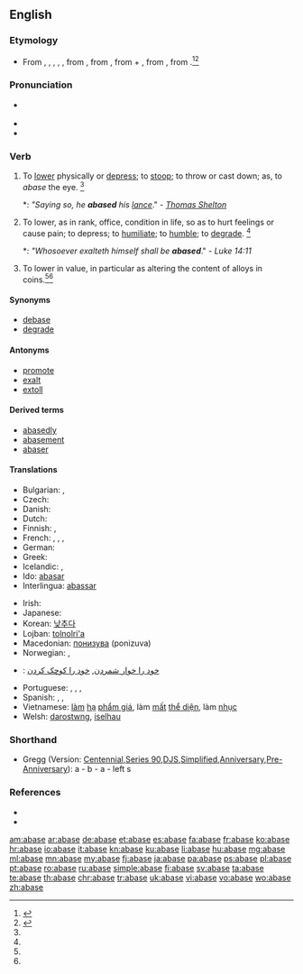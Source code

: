 ==English==

===Etymology===
* From {{etyl|enm|en}} {{term|abaisse|lang=enm}}, {{term|abesse|lang=enm}}, {{term|abessen|lang=enm}}, {{term|abaishen|lang=enm}}, {{term|abassen|lang=enm}}, from {{etyl|frm|en}} {{term|abaisser|lang=frm}}, from {{etyl|fro|en}} {{term|abaissier||bring low|lang=fro}}, from {{etyl|fro|en}} {{term|a-|lang=fro}} + {{term|baissier||to lower}}, from {{etyl|VL.|en}} {{term|abbassiare|abbassiāre|to lower|lang=la}}, from {{etyl|ML.|en}} {{term|bassus||short of stature, low, humble}}.<ref>{{reference-book | last = Dobbie | first = Elliott K. | coauthors = Dunmore, C. William, et al. | editor = Barnhart, Robert K.| title = Chambers Dictionary of Etymology | origyear = 1998 | year = 2004 | publisher = Chambers Harrap Publishers Ltd | location = Edinburgh, Scotland | isbn =0550142304 | pages = 2}}</ref><ref name=SOED>{{reference-book | last =| first = | authorlink =  | coauthors =  | editor =Brown, Lesley  | others =  | title = The Shorter Oxford English Dictionary | origdate =  | origyear = 1933| origmonth =  | url =  | format =  | accessdate =  | accessyear =  | accessmonth =  | edition = 5th | date =  | year =2003| month =  | publisher =Oxford University Press  | location =Oxford, UK | language =  | id =  | doi = | isbn =978-0-19-860575-7 | lccn = | ol = | pages =2| chapter =  | chapterurl =  | quote =}}</ref>

===Pronunciation===
* {{a|UK}} {{IPA|/ə.ˈbeɪs/}}
* {{audio|en-us-abase.ogg|Audio (US)}}
* {{rhymes|eɪs}}

===Verb===
{{en-verb|abas|ing}}

# {{context|transitive|archaic|lang=en}} To [[lower]] physically or [[depress]]; to [[stoop]]; to throw or cast down; as, to ''abase'' the eye. {{defdate|First attested from around (1350 to 1470)}}<ref name=SOED/>
#*: ''"Saying so, he '''abased''' his [[lance]]''." - ''[[w:Thomas Shelton|Thomas Shelton]]''
# {{context|transitive|lang=en}} To lower, as in rank, office, condition in life, so as to hurt feelings or cause pain; to depress; to [[humiliate]]; to [[humble]]; to [[degrade]]. {{defdate|First attested from around (1350 to 1470)}}<ref name=SOED/>
#*: ''"Whosoever exalteth himself shall be '''abased'''''." - ''Luke 14:11''
# {{context|transitive|obsolete|lang=en}} To lower in value, in particular as altering the content of alloys in coins.<ref name=SOED/>{{defdate|Attested from the mid 16<sup>th</sup> century until the mid 18<sup>th</sup> century.}}<ref name=SOED/>

====Synonyms====
* [[debase]]
* [[degrade]]

====Antonyms====
* [[promote]]
* [[exalt]]
* [[extoll]]

====Derived terms====
* [[abasedly]]
* [[abasement]]
* [[abaser]]

====Translations====
{{trans-top|to lower so as to hurt feelings}}
* Bulgarian: {{t+|bg|унижавам}}, {{t+|bg|понижавам}}
* Czech: {{t-|cs|ponížit}}
* Danish: {{t-|da|ydmyge}}
* Dutch: {{t+|nl|vernederen}}
* Finnish: {{t+|fi|alentaa}}, {{t-|fi|nöyryyttää}}
* French: {{t+|fr|baisser}}, {{t+|fr|abaisser}}, {{t+|fr|rabaisser}}, {{t+|fr|humilier}}
* German: {{t+|de|erniedrigen}}
* Greek: {{t+|el|εξευτελίζω}}
* Icelandic: {{t-|is|auðmýkja}}, {{t-|is|niðurlægja}}
* Ido: [[abasar]]
* Interlingua: [[abassar]]
{{trans-mid}}
* Irish: {{t|ga|uirísligh}}
* Japanese: {{t-|ja|貶める|tr=おとしめる, otoshimeru}}
* Korean: [[낮추다]]
* Lojban: [[tolnolri'a]]
* Macedonian: [[понизува]] (ponizuva)
* Norwegian: {{t-|no|fornedre}}, {{t+|no|ydmyke}}
* {{ttbc|fa}}: [[خود را خوار شمردن]], [[خود را کوچک کردن]]
* Portuguese: {{t+|pt|rebaixar}}, {{t+|pt|humilhar}}, {{t+|pt|abater}}, {{t+|pt|abaixar}}
* Spanish: {{t+|es|rebajar}}, {{t-|es|degradar}}, {{t+|es|humillar}}
* Vietnamese: [[làm]] [[hạ]] [[phẩm giá]], làm [[mất]] [[thể diện]], làm [[nhục]]
* Welsh: [[darostwng]], [[iselhau]]
{{trans-bottom}}

===Shorthand===
* Gregg (Version: [http://en.wikipedia.org/wiki/Gregg_Shorthand#Centennial_Gregg_Shorthand Centennial],[http://en.wikipedia.org/wiki/Gregg_Shorthand#Series_90_Gregg_Shorthand Series 90],[http://en.wikipedia.org/wiki/Gregg_Shorthand#Diamond_Jubilee_Gregg_Shorthand DJS],[http://en.wikipedia.org/wiki/Gregg_Shorthand#Simplified_Gregg_Shorthand Simplified],[http://en.wikipedia.org/wiki/Gregg_Shorthand#Anniversary_Gregg_Shorthand Anniversary],[http://en.wikipedia.org/wiki/Gregg_Shorthand#Pre-Anniversary_Gregg_Shorthand Pre-Anniversary]): a - b - a - left s

===References===
* {{R:Century 1911}}
* {{R:Webster 1913}}
<references/>

[[am:abase]]
[[ar:abase]]
[[de:abase]]
[[et:abase]]
[[es:abase]]
[[fa:abase]]
[[fr:abase]]
[[ko:abase]]
[[hr:abase]]
[[io:abase]]
[[it:abase]]
[[kn:abase]]
[[ku:abase]]
[[li:abase]]
[[hu:abase]]
[[mg:abase]]
[[ml:abase]]
[[mn:abase]]
[[my:abase]]
[[fj:abase]]
[[ja:abase]]
[[pa:abase]]
[[ps:abase]]
[[pl:abase]]
[[pt:abase]]
[[ro:abase]]
[[ru:abase]]
[[simple:abase]]
[[fi:abase]]
[[sv:abase]]
[[ta:abase]]
[[te:abase]]
[[th:abase]]
[[chr:abase]]
[[tr:abase]]
[[uk:abase]]
[[vi:abase]]
[[vo:abase]]
[[wo:abase]]
[[zh:abase]]